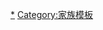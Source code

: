 <noinclude>
{{NoteTA
|1=zh-hans:约瑟夫;zh-hant:約瑟夫;zh-tw:約瑟夫;zh-hk:喬瑟夫;zh-mo:喬瑟夫;
|2=zh-hans:凯瑟琳;zh-hant:凱瑟琳;zh-tw:凱瑟琳;zh-hk:凱瑟琳;zh-mo:凱瑟琳;
|3=zh-hans:杰克逊;zh-hant:傑克遜;zh-tw:傑克森;zh-hk:積遜;zh-mo:積遜;
|4=zh-hans:瑞比;zh-hant:瑞比;zh-tw:瑞比;zh-hk:瑞比;zh-mo:瑞比;
|5=zh-hans:杰基;zh-hant:傑奇;zh-tw:傑奇;zh-hk:積奇;zh-mo:積奇;
|6=zh-hans:蒂托;zh-hant:狄托;zh-tw:狄托;zh-hk:蒂圖;zh-mo:蒂圖;
|7=zh-hans:杰梅因;zh-hant:傑曼;zh-tw:傑曼;zh-hk:謝明;zh-mo:謝明;
|8=zh-hans:拉托亞;zh-hant:拉托亞;zh-tw:拉托亞;zh-hk:拉托雅;zh-mo:拉托雅;
|9=zh-hans:马龙;zh-hant:馬龍;zh-tw:馬龍;zh-hk:馬龍;zh-mo:馬龍;
|10=zh-hans:迈克尔;zh-hant:麥可;zh-tw:麥可;zh-hk:米高;zh-mo:米高;
|11=zh-hans:兰迪;zh-hant:蘭迪;zh-tw:蘭迪;zh-hk:蘭迪;zh-mo:蘭迪;
}}
</noinclude>
{{Navbox musical artist
| name       = 杰克逊家族
| title      = [[傑克森家族|杰克逊家族]]
| state = {{{state|autocollapse}}}
| listclass  = hlist
| background = group_or_band

| group1 = 父母
| list1  = 
* [[約瑟夫·傑克森|約瑟夫·沃爾特·喬·傑克森]]: 1928–2018
* [[凱瑟琳·傑克森|凯瑟琳·杰克逊]]: 1930

| group2 = 子女
| list2  = 
* [[瑞比·傑克森|瑞比·杰克逊]]: 1950
* [[傑奇·傑克森|杰基·杰克逊]]: 1951
* [[狄托·傑克森|蒂托·杰克逊]]: 1953
* [[傑曼·傑克森|杰梅因·杰克逊]]: 1954
* [[拉托亞·傑克森|拉托亚·杰克逊]]: 1956
* [[馬龍·傑克森|马龙·杰克逊]]: 1957
* [[迈克尔·杰克逊]]: 1958–2009
* [[史蒂文·兰道尔·兰迪·杰克逊|兰迪·杰克逊]]: 1961
* [[珍妮·杰克逊]]: 1966

| group3 = 孙子女
| list3  = 
*瑞比的儿子:
**{{Link-en|奥斯汀·布朗|Austin Brown|奥斯汀·布朗}}: 1985
*迈克尔的子女:
** [[迈克尔·杰克逊|普林斯]]: 1997
** [[迈克尔·杰克逊|帕丽斯]]: 1998
** [[迈克尔·杰克逊|“毯子”]]: 2002
*蒂托的儿子:
** [[3T (美國)|泰姬·杰克逊]]: 1973
** [[3T (美國)|特瑞尔·艾伦·杰克逊]] 1975
** [[3T (美國)|蒂托·乔·杰克逊]]: 1978

| group4 = 音乐团体
| list4  = 
* [[積遜五人組|杰克逊五人组]]
* [[3T (美国)|3T]]
}}<noinclude>
{{collapsible option}}
[[Category:杰克逊家族|*]]
[[Category:家族模板]]
</noinclude>